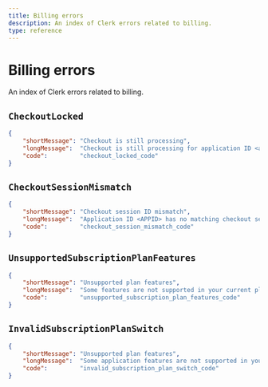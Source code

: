 ```yaml
---
title: Billing errors
description: An index of Clerk errors related to billing.
type: reference
---
```


# Billing errors

An index of Clerk errors related to billing.

## `CheckoutLocked`

```json
{
    "shortMessage": "Checkout is still processing",
    "longMessage":  "Checkout is still processing for application ID <appID>",
    "code":         "checkout_locked_code"
}
```

## `CheckoutSessionMismatch`

```json
{
    "shortMessage": "Checkout session ID mismatch",
    "longMessage":  "Application ID <APPID> has no matching checkout session ID <SESSID>",
    "code":         "checkout_session_mismatch_code"
}
```

## <code>UnsupportedSubscription<wbr/>PlanFeatures</code>

```json
{
    "shortMessage": "Unsupported plan features",
    "longMessage":  "Some features are not supported in your current plan. Upgrade your subscription to unlock them.",
    "code":         "unsupported_subscription_plan_features_code"
}
```

## `InvalidSubscriptionPlanSwitch`

```json
{
    "shortMessage": "Unsupported plan features",
    "longMessage":  "Some application features are not supported in your new plan. Stay with your current plan to avoid breaking changes.",
    "code":         "invalid_subscription_plan_switch_code"
}
```

